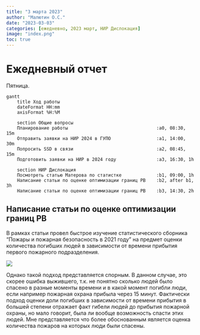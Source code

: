 ```yaml
---
title: "3 марта 2023"
author: "Малютин О.С."
date: "2023-03-03"
categories: [ежедневно, 2023 март, НИР Дислокация]
image: "index.png"
toc: true
---
```




# Ежедневный отчет

Пятница. 


```mermaid
gantt
    title Ход работы
    dateFormat HH:mm
    axisFormat %H:%M
   
    section Общие вопросы
    Планирование работы                                 :a0, 08:30, 15m
    Отправить заявки на НИР 2024 в ГУПО                 :a1, 14:00, 30m
    Попросить SSD в связи                               :a2, 08:45, 15m
    Подготовить заявки на НИР в 2024 году               :a3, 16:30, 1h

    section НИР Дислокация
    Посмотреть статью Матерова по статистке             :b1, 09:00, 1h
    Написание статьи по оценке оптимизации границ РВ    :b2, after b1, 3h
    Написание статьи по оценке оптимизации границ РВ    :b3, 14:30, 2h
```



## Написание статьи по оценке оптимизации границ РВ

В рамках статьи провел быстрое изучение статистического сборника "Пожары и пожарная безопасность в 2021 году" на предмет оценки количества погибших людей в зависимости от времени прибытия первого пожарного подразделения.

![](losts.png){#fig-losts}

Однако такой подход представляется спорным. В данном случае, это скорее ошибка выжившего, т.к. не понятно сколько людей было спасено в разные моменты времени и в какой момент погибли люди, если например пожарная охрана прибыла через 15 минут. Фактически подход оценки доли погибших в зависимости от времени прибытия в большей степени отражает факт гибели людей до прибытия пожарной охраны, но мало говорит, была ли вообще возможность спасти этих людей. Мне представляется что более обоснованным является оценка количества пожаров на которых люди были спасены.